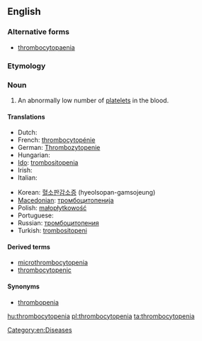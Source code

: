 ==English==
{{wikipedia}}
===Alternative forms===
*[[thrombocytopaenia]]

===Etymology===
{{prefix|thromb|alt1=thrombo-|cytopenia}}

===Noun===
{{en-noun|s|-}}

# {{hematology}} An abnormally low number of [[platelet]]s in the blood.

====Translations====
{{trans-top|abnormally low platelet count}}
* Dutch: {{t+|nl|trombocytopenie}}
* French: [[thrombocytopénie]]
* German: [[Thrombozytopenie]] {{f}}
* Hungarian: {{t|hu|trombocitopénia}}
* [[Ido]]: [[trombositopenia]]
* Irish: {{t|ga|trombaicítipéine|f}}
* Italian: {{t-|it|piastrinopenia}}
{{trans-mid}}
* Korean: [[혈소판감소증]] (hyeolsopan-gamsojeung)
* [[Macedonian]]: [[тромбоцитопенија]]
* Polish: [[małopłytkowość]]
* Portuguese: {{t-|pt|trombocitopenia}}
* Russian: [[тромбоцитопения]]
* Turkish: [[trombositopeni]]
{{trans-bottom}}

====Derived terms====
*[[microthrombocytopenia]]
*[[thrombocytopenic]]

====Synonyms====
*[[thrombopenia]]

[[Category:en:Diseases]]

[[hu:thrombocytopenia]]
[[pl:thrombocytopenia]]
[[ta:thrombocytopenia]]